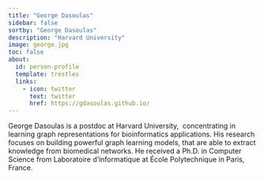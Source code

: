 ```yaml
---
title: "George Dasoulas"
sidebar: false
sortby: "George Dasoulas"
description: "Harvard University"
image: george.jpg
toc: false
about:
  id: person-profile
  template: trestles
  links:
    - icon: twitter
      text: twitter
      href: https://gdasoulas.github.io/
---
```



George Dasoulas is a postdoc at Harvard University,  concentrating in learning graph representations for bioinformatics applications. His research focuses on building powerful graph learning models, that are able to extract knowledge from biomedical networks. He received a Ph.D. in Computer Science from Laboratoire d'informatique at École Polytechnique in Paris, France.